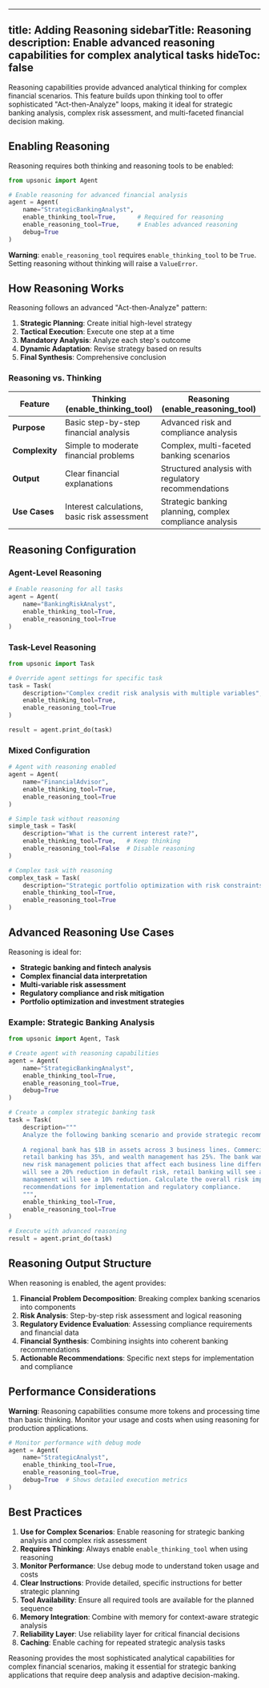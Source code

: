 
---
title: Adding Reasoning
sidebarTitle: Reasoning
description: Enable advanced reasoning capabilities for complex analytical tasks
hideToc: false
---

Reasoning capabilities provide advanced analytical thinking for complex financial scenarios. This feature builds upon thinking tool to offer sophisticated "Act-then-Analyze" loops, making it ideal for strategic banking analysis, complex risk assessment, and multi-faceted financial decision making.

## Enabling Reasoning

Reasoning requires both thinking and reasoning tools to be enabled:

```python
from upsonic import Agent

# Enable reasoning for advanced financial analysis
agent = Agent(
    name="StrategicBankingAnalyst",
    enable_thinking_tool=True,      # Required for reasoning
    enable_reasoning_tool=True,     # Enables advanced reasoning
    debug=True
)
```

**Warning**: `enable_reasoning_tool` requires `enable_thinking_tool` to be `True`. Setting reasoning without thinking will raise a `ValueError`.

## How Reasoning Works

Reasoning follows an advanced "Act-then-Analyze" pattern:

1. **Strategic Planning**: Create initial high-level strategy
2. **Tactical Execution**: Execute one step at a time
3. **Mandatory Analysis**: Analyze each step's outcome
4. **Dynamic Adaptation**: Revise strategy based on results
5. **Final Synthesis**: Comprehensive conclusion

### Reasoning vs. Thinking

| Feature        | Thinking (enable\_thinking\_tool)          | Reasoning (enable\_reasoning\_tool)                     |
| -------------- | -------------------------------------------- | ------------------------------------------------------- |
| **Purpose**    | Basic step-by-step financial analysis        | Advanced risk and compliance analysis                   |
| **Complexity** | Simple to moderate financial problems        | Complex, multi-faceted banking scenarios                |
| **Output**     | Clear financial explanations                 | Structured analysis with regulatory recommendations     |
| **Use Cases**  | Interest calculations, basic risk assessment | Strategic banking planning, complex compliance analysis |

## Reasoning Configuration

### Agent-Level Reasoning

```python
# Enable reasoning for all tasks
agent = Agent(
    name="BankingRiskAnalyst",
    enable_thinking_tool=True,
    enable_reasoning_tool=True
)
```

### Task-Level Reasoning

```python
from upsonic import Task

# Override agent settings for specific task
task = Task(
    description="Complex credit risk analysis with multiple variables",
    enable_thinking_tool=True,
    enable_reasoning_tool=True
)

result = agent.print_do(task)
```

### Mixed Configuration

```python
# Agent with reasoning enabled
agent = Agent(
    name="FinancialAdvisor",
    enable_thinking_tool=True,
    enable_reasoning_tool=True
)

# Simple task without reasoning
simple_task = Task(
    description="What is the current interest rate?",
    enable_thinking_tool=True,   # Keep thinking
    enable_reasoning_tool=False  # Disable reasoning
)

# Complex task with reasoning
complex_task = Task(
    description="Strategic portfolio optimization with risk constraints",
    enable_thinking_tool=True,
    enable_reasoning_tool=True
)
```

## Advanced Reasoning Use Cases

Reasoning is ideal for:

- **Strategic banking and fintech analysis**
- **Complex financial data interpretation**
- **Multi-variable risk assessment**
- **Regulatory compliance and risk mitigation**
- **Portfolio optimization and investment strategies**

### Example: Strategic Banking Analysis

```python
from upsonic import Agent, Task

# Create agent with reasoning capabilities
agent = Agent(
    name="StrategicBankingAnalyst",
    enable_thinking_tool=True,
    enable_reasoning_tool=True,
    debug=True
)

# Create a complex strategic banking task
task = Task(
    description="""
    Analyze the following banking scenario and provide strategic recommendations:
    
    A regional bank has $1B in assets across 3 business lines. Commercial lending has 40% of assets,
    retail banking has 35%, and wealth management has 25%. The bank wants to implement
    new risk management policies that affect each business line differently. Commercial lending
    will see a 20% reduction in default risk, retail banking will see a 15% reduction, and wealth
    management will see a 10% reduction. Calculate the overall risk impact and provide
    recommendations for implementation and regulatory compliance.
    """,
    enable_thinking_tool=True,
    enable_reasoning_tool=True
)

# Execute with advanced reasoning
result = agent.print_do(task)
```

## Reasoning Output Structure

When reasoning is enabled, the agent provides:

1. **Financial Problem Decomposition**: Breaking complex banking scenarios into components
2. **Risk Analysis**: Step-by-step risk assessment and logical reasoning
3. **Regulatory Evidence Evaluation**: Assessing compliance requirements and financial data
4. **Financial Synthesis**: Combining insights into coherent banking recommendations
5. **Actionable Recommendations**: Specific next steps for implementation and compliance

## Performance Considerations

**Warning**: Reasoning capabilities consume more tokens and processing time than basic thinking. Monitor your usage and costs when using reasoning for production applications.

```python
# Monitor performance with debug mode
agent = Agent(
    name="StrategicAnalyst",
    enable_thinking_tool=True,
    enable_reasoning_tool=True,
    debug=True  # Shows detailed execution metrics
)
```

## Best Practices

1. **Use for Complex Scenarios**: Enable reasoning for strategic banking analysis and complex risk assessment
2. **Requires Thinking**: Always enable `enable_thinking_tool` when using reasoning
3. **Monitor Performance**: Use debug mode to understand token usage and costs
4. **Clear Instructions**: Provide detailed, specific instructions for better strategic planning
5. **Tool Availability**: Ensure all required tools are available for the planned sequence
6. **Memory Integration**: Combine with memory for context-aware strategic analysis
7. **Reliability Layer**: Use reliability layer for critical financial decisions
8. **Caching**: Enable caching for repeated strategic analysis tasks

Reasoning provides the most sophisticated analytical capabilities for complex financial scenarios, making it essential for strategic banking applications that require deep analysis and adaptive decision-making.